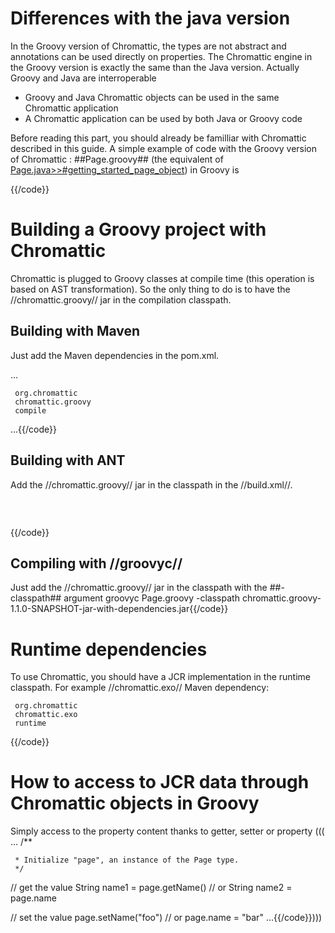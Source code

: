 = Differences with the java version =

In the Groovy version of Chromattic, the types are not abstract and annotations can be used directly on properties.
The Chromattic engine in the Groovy version is exactly the same than the Java version. Actually Groovy and Java
are interroperable

* Groovy and Java Chromattic objects can be used in the same Chromattic application
* A Chromattic application can be used by both Java or Groovy code

Before reading this part, you should already be familliar with Chromattic described in this guide.
A simple example of code with the Groovy version of Chromattic : ##Page.groovy## (the equivalent of [[Page.java>>#getting_started_page_object]]) in Groovy is

{{code language=GROOVY href="org/chromattic/docs/reference/groovy/Page.groovy"}}{{/code}}

= Building a Groovy project with Chromattic =

Chromattic is plugged to Groovy classes at compile time (this operation is based on AST transformation). So the only thing
to do is to have the //chromattic.groovy// jar in the compilation classpath.

== Building with Maven ==

Just add the Maven dependencies in the pom.xml.

{{code language=XML}}...
<dependency>
  <groupId>org.chromattic</groupId>
  <artifactId>chromattic.groovy</artifactId>
  <score>compile</score>
</dependency>
...{{/code}}

== Building with ANT ==

Add the //chromattic.groovy// jar in the classpath in the //build.xml//.

{{code language=XML}}
<classpath>
  <pathelement path="${classpath}"/>
  <pathelement location="lib/chromattic.groovy-1.1.0-SNAPSHOT-jar-with-dependencies.jar"/>
</classpath>
{{/code}}

== Compiling with //groovyc// ==

Just add the //chromattic.groovy// jar in the classpath with the ##-classpath## argument
{{code}}groovyc Page.groovy -classpath chromattic.groovy-1.1.0-SNAPSHOT-jar-with-dependencies.jar{{/code}}

= Runtime dependencies =

To use Chromattic, you should have a JCR implementation in the runtime classpath. For example //chromattic.exo// Maven dependency:

{{code language=XML}}
<dependency>
  <groupId>org.chromattic</groupId>
  <artifactId>chromattic.exo</artifactId>
  <scope>runtime</scope>
</dependency>
{{/code}}

= How to access to JCR data through Chromattic objects in Groovy =

Simply access to the property content thanks to getter, setter or property (((
{{code language=groovy}}...
/**
  * Initialize "page", an instance of the Page type.
  */

// get the value
String name1 = page.getName()
// or
String name2 = page.name


// set the value
page.setName("foo")
// or
page.name = "bar"
...{{/code}})))